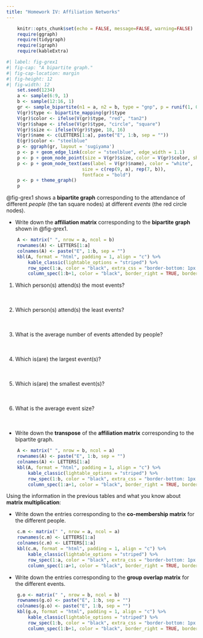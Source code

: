 ```yaml
---
title: "Homework IV: Affiliation Networks"
---
```


```r
    knitr::opts_chunk$set(echo = FALSE, message=FALSE, warning=FALSE)
    require(ggraph)
    require(tidygraph)
    require(igraph)
    require(kableExtra)
```

```r
#| label: fig-grex1
#| fig-cap: "A bipartite graph."
#| fig-cap-location: margin   
#| fig-height: 12
#| fig-width: 12
    set.seed(1234)
    a <- sample(6:9, 1)
    b <- sample(12:16, 1) 
    gr <- sample_bipartite(n1 = a, n2 = b, type = "gnp", p = runif(1, 0.28, 0.30))
    V(gr)$type <- bipartite_mapping(gr)$type
    V(gr)$color <- ifelse(V(gr)$type, "red", "tan2")
    V(gr)$shape <- ifelse(V(gr)$type, "circle", "square")
    V(gr)$size <- ifelse(V(gr)$type, 18, 16)
    V(gr)$name <- c(LETTERS[1:a], paste("E", 1:b, sep = ""))
    E(gr)$color <- "steelblue"
    p <- ggraph(gr, layout = 'sugiyama') 
    p <- p + geom_edge_link(color = "steelblue", edge_width = 1.1) 
    p <- p + geom_node_point(size = V(gr)$size, color = V(gr)$color, shape = V(gr)$shape)
    p <- p + geom_node_text(aes(label = V(gr)$name), color = "white", 
                            size = c(rep(9, a), rep(7, b)), 
                            fontface = "bold")
    p <- p + theme_graph() 
    p
```

@fig-grex1 shows a **bipartite graph** corresponding to the attendance of different *people* (the tan square nodes) at different *events* (the red circle nodes).

- Write down the **affiliation matrix** corresponding to the **bipartite graph** shown in @fig-grex1. 

```r
    A <- matrix(" ", nrow = a, ncol = b)
    rownames(A) <- LETTERS[1:a]
    colnames(A) <- paste("E", 1:b, sep = "")
    kbl(A, format = "html", padding = 1, align = "c") %>% 
        kable_classic(lightable_options = "striped") %>% 
        row_spec(1:a, color = "black", extra_css = "border-bottom: 1px solid;") %>% 
        column_spec(1:b+1, color = "black", border_right = TRUE, border_left = TRUE) 
```

1. Which person(s) attend(s) the most events?
<br>
<br>
<br>

1. Which person(s) attend(s) the least events?
<br>
<br>
<br>

1. What is the average number of events attended by people?
<br>
<br>
<br>

1. Which is(are) the largest event(s)?
<br>
<br>
<br>

1. Which is(are) the smallest event(s)?
<br>
<br>
<br>

1. What is the average event size?
<br>
<br>
<br>

- Write down the **transpose** of the **affiliation matrix** corresponding to the bipartite graph.

```r
    A <- matrix(" ", nrow = b, ncol = a)
    rownames(A) <- paste("E", 1:b, sep = "")
    colnames(A) <- LETTERS[1:a] 
    kbl(A, format = "html", padding = 1, align = "c") %>% 
        kable_classic(lightable_options = "striped") %>% 
        row_spec(1:b, color = "black", extra_css = "border-bottom: 1px solid;") %>% 
        column_spec(1:a+1, color = "black", border_right = TRUE, border_left = TRUE)
```

Using the information in the previous tables and what you know about **matrix multiplication**:

- Write down the entries corresponding to the **co-membership matrix** for the different people.

```r
    c.m <- matrix(" ", nrow = a, ncol = a)
    rownames(c.m) <- LETTERS[1:a]
    colnames(c.m) <- LETTERS[1:a]
    kbl(c.m, format = "html", padding = 1, align = "c") %>% 
        kable_classic(lightable_options = "striped") %>% 
        row_spec(1:a, color = "black", extra_css = "border-bottom: 1px solid;") %>% 
        column_spec(1:a+1, color = "black", border_right = TRUE, border_left = TRUE)
```

- Write down the entries corresponding to the **group overlap matrix** for the different events.

```r
    g.o <- matrix(" ", nrow = b, ncol = b)
    rownames(g.o) <- paste("E", 1:b, sep = "")
    colnames(g.o) <- paste("E", 1:b, sep = "")
    kbl(g.o, format = "html", padding = 1, align = "c") %>% 
        kable_classic(lightable_options = "striped") %>% 
        row_spec(1:b, color = "black", extra_css = "border-bottom: 1px solid;") %>% 
        column_spec(1:b+1, color = "black", border_right = TRUE, border_left = TRUE)
```
